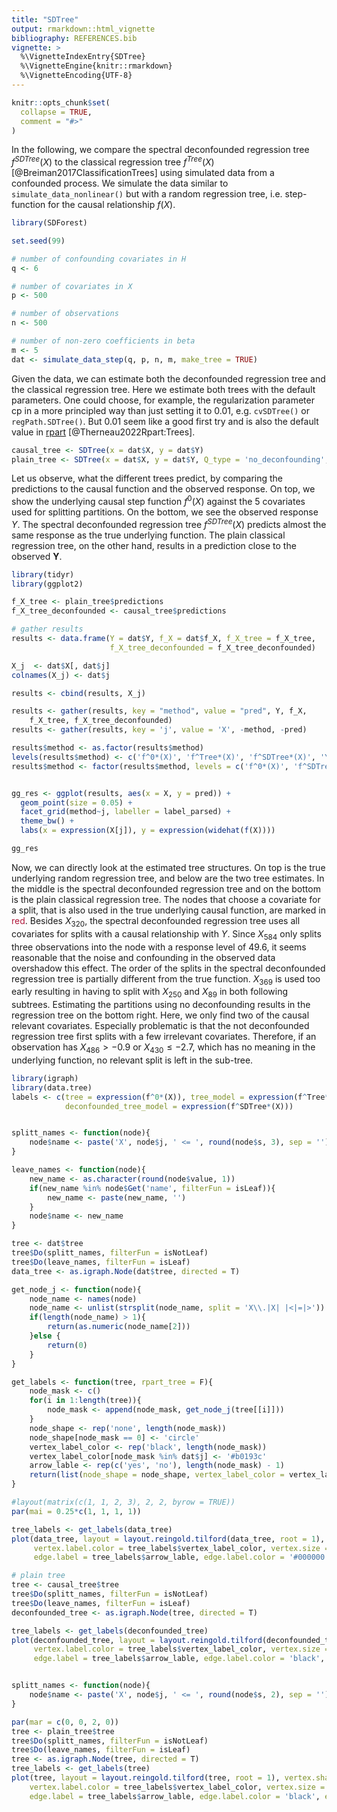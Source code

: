 ```yaml
---
title: "SDTree"
output: rmarkdown::html_vignette
bibliography: REFERENCES.bib
vignette: >
  %\VignetteIndexEntry{SDTree}
  %\VignetteEngine{knitr::rmarkdown}
  %\VignetteEncoding{UTF-8}
---
```


```r
knitr::opts_chunk$set(
  collapse = TRUE,
  comment = "#>"
)
```

In the following, we compare the spectral deconfounded regression tree $f^{SDTree}(X)$ to the classical regression tree $f^{Tree}(X)$ [@Breiman2017ClassificationTrees] using simulated data from a confounded process. We simulate the data similar to `simulate_data_nonlinear()` but with a random regression tree, i.e. step-function for the causal relationship $f(X)$.

```r
library(SDForest)

set.seed(99)

# number of confounding covariates in H
q <- 6

# number of covariates in X
p <- 500

# number of observations
n <- 500

# number of non-zero coefficients in beta
m <- 5
dat <- simulate_data_step(q, p, n, m, make_tree = TRUE)
```

Given the data, we can estimate both the deconfounded regression tree and the classical regression tree. Here we estimate both trees with the default parameters. One could choose, for example, the regularization parameter cp in a more principled way than just setting it to 0.01, e.g. `cvSDTree()` or `regPath.SDTree()`. But 0.01 seem like a good first try and is also the default value in [rpart](https://cran.r-project.org/web/packages/rpart/index.html) [@Therneau2022Rpart:Trees].

```r
causal_tree <- SDTree(x = dat$X, y = dat$Y)
plain_tree <- SDTree(x = dat$X, y = dat$Y, Q_type = 'no_deconfounding', cp =)
```

Let us observe, what the different trees predict, by comparing the predictions to the causal function and the observed response. On top, we show the underlying causal step function $f^0(X)$ against the 5 covariates used for splitting partitions. On the bottom, we see the observed response $Y$. The spectral deconfounded regression tree $f^{SDTree}(X)$ predicts almost the same response as the true underlying function. The plain classical regression tree, on the other hand, results in a prediction close to the observed $\mathbf{Y}$.

```r
library(tidyr)
library(ggplot2)

f_X_tree <- plain_tree$predictions
f_X_tree_deconfounded <- causal_tree$predictions

# gather results
results <- data.frame(Y = dat$Y, f_X = dat$f_X, f_X_tree = f_X_tree,
                      f_X_tree_deconfounded = f_X_tree_deconfounded)

X_j  <- dat$X[, dat$j]
colnames(X_j) <- dat$j

results <- cbind(results, X_j)

results <- gather(results, key = "method", value = "pred", Y, f_X, 
    f_X_tree, f_X_tree_deconfounded)
results <- gather(results, key = 'j', value = 'X', -method, -pred)

results$method <- as.factor(results$method)
levels(results$method) <- c('f^0*(X)', 'f^Tree*(X)', 'f^SDTree*(X)', 'Y')
results$method <- factor(results$method, levels = c('f^0*(X)', 'f^SDTree*(X)', 'f^Tree*(X)', 'Y'))


gg_res <- ggplot(results, aes(x = X, y = pred)) +
  geom_point(size = 0.05) +
  facet_grid(method~j, labeller = label_parsed) +
  theme_bw() + 
  labs(x = expression(X[j]), y = expression(widehat(f(X))))

gg_res
```

Now, we can directly look at the estimated tree structures. On top is the true underlying random regression tree, and below are the two tree estimates. In the middle is the spectral deconfounded regression tree and on the bottom is the plain classical regression tree. The nodes that choose a covariate for a split, that is also used in the true underlying causal function, are marked in <span style="color: #b0193c;">red</span>. Besides $X_{320}$, the spectral deconfounded regression tree uses all covariates for splits with a causal relationship with $Y$. Since $X_{584}$ only splits three observations into the node with a response level of 49.6, it seems reasonable that the noise and confounding in the observed data overshadow this effect. The order of the splits in the spectral deconfounded regression tree is partially different from the true function. $X_{369}$ is used too early resulting in having to split with $X_{250}$ and $X_{89}$ in both following subtrees. Estimating the partitions using no deconfounding results in the regression tree on the bottom right. Here, we only find two of the causal relevant covariates. Especially problematic is that the not deconfounded regression tree first splits with a few irrelevant covariates. Therefore, if an observation has $X_{486} > -0.9$ or $X_{430} \leq -2.7$, which has no meaning in the underlying function, no relevant split is left in the sub-tree.

```r
library(igraph)
library(data.tree)
labels <- c(tree = expression(f^0*(X)), tree_model = expression(f^Tree*(X)), 
            deconfounded_tree_model = expression(f^SDTree*(X)))


splitt_names <- function(node){
    node$name <- paste('X', node$j, ' <= ', round(node$s, 3), sep = '')
}

leave_names <- function(node){
    new_name <- as.character(round(node$value, 1))
    if(new_name %in% node$Get('name', filterFun = isLeaf)){
        new_name <- paste(new_name, '')
    }
    node$name <- new_name
}

tree <- dat$tree
tree$Do(splitt_names, filterFun = isNotLeaf)
tree$Do(leave_names, filterFun = isLeaf)
data_tree <- as.igraph.Node(dat$tree, directed = T)

get_node_j <- function(node){
    node_name <- names(node)
    node_name <- unlist(strsplit(node_name, split = 'X\\.|X| |<|=|>'))
    if(length(node_name) > 1){
        return(as.numeric(node_name[2]))
    }else {
        return(0)
    }
}

get_labels <- function(tree, rpart_tree = F){
    node_mask <- c()
    for(i in 1:length(tree)){
        node_mask <- append(node_mask, get_node_j(tree[[i]]))
    }
    node_shape <- rep('none', length(node_mask))
    node_shape[node_mask == 0] <- 'circle'
    vertex_label_color <- rep('black', length(node_mask))
    vertex_label_color[node_mask %in% dat$j] <- '#b0193c'
    arrow_lable <- rep(c('yes', 'no'), length(node_mask) - 1)
    return(list(node_shape = node_shape, vertex_label_color = vertex_label_color, arrow_lable = arrow_lable))
}

#layout(matrix(c(1, 1, 2, 3), 2, 2, byrow = TRUE))
par(mai = 0.25*c(1, 1, 1, 1))

tree_labels <- get_labels(data_tree)
plot(data_tree, layout = layout.reingold.tilford(data_tree, root = 1), vertex.shape = tree_labels$node_shape, 
     vertex.label.color = tree_labels$vertex_label_color, vertex.size = 25, vertex.color = 'lightblue', edge.arrow.size = 0.5, 
     edge.label = tree_labels$arrow_lable, edge.label.color = '#000000', edge.label.cex = 0.8, main = expression(f^0*(X)))

# plain tree
tree <- causal_tree$tree
tree$Do(splitt_names, filterFun = isNotLeaf)
tree$Do(leave_names, filterFun = isLeaf)
deconfounded_tree <- as.igraph.Node(tree, directed = T)

tree_labels <- get_labels(deconfounded_tree)
plot(deconfounded_tree, layout = layout.reingold.tilford(deconfounded_tree, root = 1), vertex.shape = tree_labels$node_shape, 
     vertex.label.color = tree_labels$vertex_label_color, vertex.size = 25, vertex.color = 'lightblue', edge.arrow.size = 0.5, 
     edge.label = tree_labels$arrow_lable, edge.label.color = 'black', edge.label.cex = 0.8, main = labels$deconfounded_tree_model)


splitt_names <- function(node){
    node$name <- paste('X', node$j, ' <= ', round(node$s, 2), sep = '')
}

par(mar = c(0, 0, 2, 0))
tree <- plain_tree$tree
tree$Do(splitt_names, filterFun = isNotLeaf)
tree$Do(leave_names, filterFun = isLeaf)
tree <- as.igraph.Node(tree, directed = T)
tree_labels <- get_labels(tree)
plot(tree, layout = layout.reingold.tilford(tree, root = 1), vertex.shape = tree_labels$node_shape, 
    vertex.label.color = tree_labels$vertex_label_color, vertex.size = 14, vertex.color = 'lightblue', edge.arrow.size = 0.3, 
    edge.label = tree_labels$arrow_lable, edge.label.color = 'black', edge.label.cex = 0.6, main = labels$tree_model, vertex.label.cex = 0.55)

```


